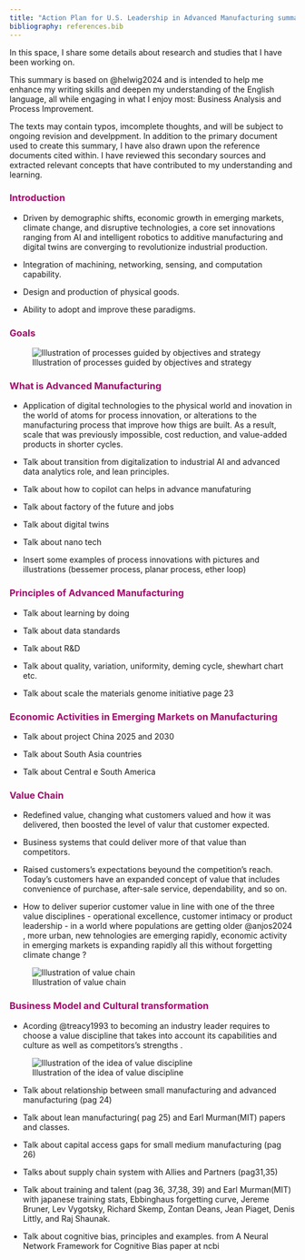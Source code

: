 ```yaml
---
title: "Action Plan for U.S. Leadership in Advanced Manufacturing summary"
bibliography: references.bib
---
```


In this space, I share some details about research and studies that I have been working on.

This summary is based on @helwig2024 and is intended to help me enhance my writing skills and deepen my understanding of the English language, all while engaging in what I enjoy most: Business Analysis and Process Improvement.

The texts may contain typos, imcomplete thoughts, and will be subject to ongoing revision and develppment. In addition to the primary document used to create this summary, I have also drawn upon the reference documents cited within. I have reviewed this secondary sources and extracted relevant concepts that have contributed to my understanding and learning.


### [**Introduction**]{style="color: #9D0F6A ;"}

-   Driven by demographic shifts, economic growth in emerging markets, climate change, and disruptive technologies, a core set innovations ranging from AI and intelligent robotics to additive manufacturing and digital twins are converging to revolutionize industrial production.

-   Integration of machining, networking, sensing, and computation capability.

-   Design and production of physical goods.

-   Ability to adopt and improve these paradigms.

### [**Goals**]{style="color: #9D0F6A ;"}

![Illustration of processes guided by objectives and strategy](img/us_mfg_goals.png)


### [**What is Advanced Manufacturing**]{style="color: #9D0F6A ;"}


-   Application of digital technologies to the physical world and inovation in the world of atoms for process innovation, or alterations to the manufacturing process that improve how thigs are built. As a result, scale that was previously impossible, cost reduction, and value-added products in shorter cycles.

-   Talk about transition from digitalization to industrial AI and advanced data analytics role, and lean principles.

-   Talk about how to copilot can helps in advance manufaturing

-   Talk about factory of the future and jobs

-   Talk about digital twins

-   Talk about nano tech

-   Insert some examples of process innovations with pictures and illustrations (bessemer process, planar process, ether loop)

### [**Principles of Advanced Manufacturing**]{style="color: #9D0F6A ;"}


-   Talk about learning by doing

-   Talk about data standards

-   Talk about R&D

-   Talk about quality, variation, uniformity, deming cycle, shewhart chart etc.

-   Talk about scale the materials genome initiative page 23

### [**Economic Activities in Emerging Markets on Manufacturing**]{style="color: #9D0F6A ;"}


-   Talk about project China 2025 and 2030

-   Talk about South Asia countries

-   Talk about Central e South America


### [**Value Chain**]{style="color: #9D0F6A ;"}


-   Redefined value, changing what customers valued and how it was delivered, then boosted the level of valur that customer expected.

-   Business systems that could deliver more of that value than competitors.

-   Raised customers's expectations beyound the competition's reach. Today's customers have an expanded concept of value that includes convenience of purchase, after-sale service, dependability, and so on.

-   How to deliver superior customer value in line with one of the three value disciplines - operational excellence, customer intimacy or product leadership - in a world where populations are getting older @anjos2024 , more urban, new tehnologies are emerging rapidly, economic activity in emerging markets is expanding rapidly all this without forgetting climate change ?

![Illustration of value chain](img/new_world_value_chain.png)

### [**Business Model and Cultural transformation**]{style="color: #9D0F6A ;"}


-   Acording @treacy1993 to becoming an industry leader requires to choose a value discipline that takes into account its capabilities and culture as well as competitors's strengths .

![Illustration of the idea of value discipline](img/prod_pred_stratg.png)

-   Talk about relationship between small manufacturing and advanced manufacturing (pag 24)

-   Talk about lean manufacturing( pag 25) and Earl Murman(MIT) papers and classes.

-   Talk about capital access gaps for small medium manufacturing (pag 26)

-   Talks about supply chain system with Allies and Partners (pag31,35)

-   Talk about training and talent (pag 36, 37,38, 39) and Earl Murman(MIT) with japanese training stats, Ebbinghaus forgetting curve, Jereme Bruner, Lev Vygotsky, Richard Skemp, Zontan Deans, Jean Piaget, Denis Littly, and Raj Shaunak.

-   Talk about cognitive bias, principles and examples. from A Neural Network Framework for Cognitive Bias paper at ncbi
